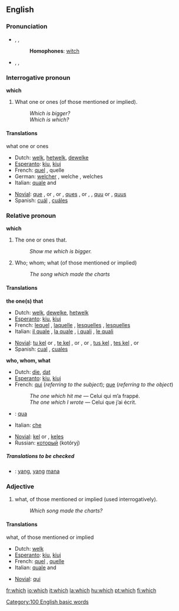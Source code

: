 ==English==

{{rank|by|on|her|24|which|have|or|from}}

===Pronunciation===
*{{AHD|wĭch}}, {{IPA|/wɪtʃ/}}, {{SAMPA|/wItS/}}
*:'''Homophones''': [[witch]]
*{{AHD|hwĭch}}, {{IPA|/ʍɪtʃ/}}, {{SAMPA|/WItS/}}

===Interrogative pronoun===
'''which'''

# What one or ones (of those mentioned or implied).
#: ''Which is bigger?''
#: ''Which is which?''

====Translations====
;what one or ones
{{top}}
*Dutch: [[welk]], [[hetwelk]], [[dewelke]]
*[[Esperanto]]: [[kiu]], [[kiuj]]
*French: [[quel]] {{m}}, quelle {{f}}
*German: [[welcher]] {{m}}, welche {{f}}, welches {{n}}
*Italian: [[quale]] {{m}} and {{f}}
{{mid}}
*[[Novial]]: [[que]] {{m}}, {{f}} or {{n}}, {{s}} or {{p}}, [[ques]] {{m}}, {{f}} or {{n}}, {{p}}, [[quu]] {{n}} {{s}} or {{p}}, [[quus]] {{n}} {{p}}
*Spanish: [[cuál]] {{s}}, [[cuáles]] {{p}}
{{bottom}}

===Relative pronoun===
'''which'''

# The one or ones that.
#: ''Show me which is bigger.''
# Who; whom; what (of those mentioned or implied)
#: ''The song which made the charts''

====Translations====
'''the one(s) that'''
{{top}}
*Dutch: [[welk]], [[dewelke]], [[hetwelk]]
*[[Esperanto]]: [[kiu]], [[kiuj]]
*French: [[lequel]] {{m}}, [[laquelle]] {{f}}, [[lesquelles]] {{p}}, [[lesquelles]] {{f}} {{p}}
*Italian: [[il quale]] {{m}}, [[la quale]] {{f}}, [[i quali]] {{p}}, [[le quali]] {{f}} {{p}}
{{mid}}
*[[Novial]]: [[tu kel]] {{n}} {{s}} or {{p}}, [[te kel]] {{m}}, {{f}} or {{n}}, {{s}} or {{p}}, [[tus kel]] {{n}} {{p}}, [[tes kel]] {{m}}, {{f}} or {{n}} {{p}}
*Spanish: [[cual]] {{s}}, [[cuales]] {{p}}
{{bottom}}

'''who, whom, what'''
{{top}}
*Dutch: [[die]], [[dat]]
*[[Esperanto]]: [[kiu]], [[kiuj]]
*French: [[qui]] (''referring to the subject''); [[que]] (''referring to the object'')
*:''The one which hit me'' — Celui qui m’a frappé.
*:''The one which I wrote'' — Celui que j’ai écrit.
*{{io}}: [[qua]]
*Italian: [[che]]
{{mid}}
*[[Novial]]: [[kel]] {{s}} or {{p}}, [[keles]] {{p}}
*Russian: [[который]] (kotóryj)
{{bottom}}

=====Translations to be checked=====
{{checktrans}}
*{{ttbc|Indonesian}}: [[yang]], [[yang]] [[mana]]

===Adjective===
# what, of those mentioned or implied (used interrogatively).
#: ''Which song made the charts?''

====Translations====
;what, of those mentioned or implied
{{top}}
*Dutch: [[welk]]
*[[Esperanto]]: [[kiu]], [[kiuj]]
*French: [[quel]] {{m}}, [[quelle]] {{f}}
*Italian: [[quale]] {{m}} and {{f}}
{{mid}}
*[[Novial]]: [[qui]]
{{bottom}}

[[Category:100 English basic words]]

[[fr:which]]
[[io:which]]
[[it:which]]
[[la:which]]
[[hu:which]]
[[pt:which]]
[[fi:which]]